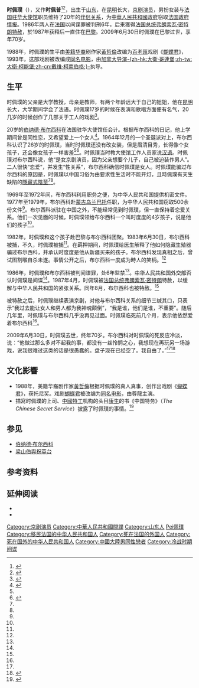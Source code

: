 {{Infobox person
| name = 时佩璞
| image = Shi Pei Pu.jpeg
| alt = 200px
| caption = 時佩璞京劇照
| birth_name = 
| birth_date = {{Birth date|1938|12|21|df=y}}
| birth_place = {{CHN-1928}}[[山東省_(中華民國)|山東省]]
| death_date = {{dda|2009|6|30|1938|12|21|df=y}}
| death_place = {{FRA}}[[巴黎|巴黎]]
| nationality = {{PRC}}
| other_names = 
| known_for = 
| occupation = 京剧演员，间谍
| alma_mater = [[云南大学|云南大学]]
| partner = [[伯纳德·布尔西科|伯纳德·布尔西科]]
| children = 时度度
}}

'''时佩璞'''（{{bd|1938年|12月21日|2009年|6月30日|catIdx=Shi时佩璞}}），又作'''时佩普'''<ref>{{cite web|title=离奇的“时佩普间谍案”|url=http://newspaper.jfdaily.com/shfzb/html/2010-04/23/content_318641.htm|accessdate=2015-02-02|date=2010-04-23|publisher=上海法治报|archiveurl=https://web.archive.org/web/20150202140509/http://newspaper.jfdaily.com/shfzb/html/2010-04/23/content_318641.htm|archivedate=2015-02-02|dead-url=yes}}</ref><ref>{{cite web|title=震惊法国桃色间谍案:中国"女主角"是男是女|url=http://www.jx.xinhuanet.com/news/2010-12/07/content_21569911.htm|accessdate=2015-02-02|date=2010-12-07|publisher=[[新华网|新华网]]|archiveurl=https://web.archive.org/web/20150202133824/http://www.jx.xinhuanet.com/news/2010-12/07/content_21569911.htm|archivedate=2015-02-02|dead-url=yes}}</ref>，出生于[[山東省|山东]]，在[[昆明市|昆明]]长大，[[京剧|京剧]][[演员|演员]]，男扮女装与[[法国驻华大使馆|法国驻华大使馆]]职员维持了20年的[[伴侶|伴侣关系]]，为[[中華人民共和國政府|中華人民共和國政府]]窃取[[法国政府|法国政府]][[信息|情报]]。1986年两人在[[法国|法国]]以间谍罪被判刑6年，后来獲得[[法国总统|法国总统]][[弗朗索瓦·密特朗|弗朗索瓦·密特朗]][[特赦|特赦]]，於1987年获释后一直住在[[巴黎|巴黎]]。2009年6月30日时佩璞在巴黎过世，享年70岁。

1988年，时佩璞的生平由[[华裔美国人|美籍华裔]]剧作家[[黃哲倫|黃哲倫]]改编为[[百老匯|百老匯]]戏剧《[[蝴蝶君|蝴蝶君]]》，1993年，这部戏剧被改编成[[蝴蝶君_(电影)|同名电影]]，由[[加拿大|加拿大]][[导演|导演]][[大衛·柯能堡|-{zh-hk:大衛·哥連堡;zh-tw:大衛·柯能堡;zh-cn:戴维·柯南伯格;}-]]执导。

==生平==
时佩璞的父亲是大学教授，母亲是教师，有两个年龄远大于自己的姐姐，他在[[昆明市|昆明]]长大，大学期间学会了法语。时佩璞17岁的时候在表演和歌唱方面便有名气，20几岁的时候创作了几部关于工人的戏剧<ref name="NYT1993">{{Cite news|title=The True Story of M. Butterfly; The Spy Who Fell in Love With a Shadow|url=https://www.nytimes.com/1993/08/15/magazine/the-true-story-of-m-butterfly-the-spy-who-fell-in-love-with-a-shadow.html|newspaper=The New York Times|date=1993-08-15|accessdate=2020-01-07|issn=0362-4331|language=en-US|first=Joyce|last=Wadler|archive-date=2021-03-14|archive-url=https://web.archive.org/web/20210314170034/http://www.nytimes.com/1993/08/15/magazine/the-true-story-of-m-butterfly-the-spy-who-fell-in-love-with-a-shadow.html|dead-url=no}}</ref>。

20岁的[[伯纳德·布尔西科|伯纳德·布尔西科]]在法国驻华大使馆任会计。根据布尔西科的日记，他上学期间曾是同性恋，又希望爱上一个女人<ref name="NYTObit">{{Cite news|title=Shi Pei Pu, Singer, Spy and ‘M. Butterfly,’ Dies at 70|url=https://www.nytimes.com/2009/07/02/world/asia/02shi.html|newspaper=The New York Times|date=2009-07-01|accessdate=2020-01-07|issn=0362-4331|language=en-US|first=Joyce|last=Wadler|archive-date=2017-02-01|archive-url=https://web.archive.org/web/20170201023459/http://www.nytimes.com/2009/07/02/world/asia/02shi.html|dead-url=no}}</ref>。1964年12月的一个圣诞派对上，布尔西科认识了26岁的时佩璞，当时时佩璞还没有改女装，但是眉清目秀，长得像个女孩子，还会像女孩子一样害羞<ref name="NYT1993" /><ref name="nandu">{{Cite web|title=蝴蝶君原型时佩璞辞世|url=http://past.nbweekly.com/Print/Article/8199_0.shtml|accessdate=2020-01-07|date=2009-03-30|publisher=南都周刊|archiveurl=https://web.archive.org/web/20150211033120/http://past.nbweekly.com/Print/Article/8199_0.shtml|archivedate=2015-02-11|dead-url=yes}}</ref>。时佩璞当时教大使馆工作人员家说[[汉语|汉语]]。时佩璞对布尔西科说，他“是女京剧演员，因为父亲想要个儿子，自己被迫装作男人”。二人很快“恋爱”，并发生“性关系”，布尔西科确信时佩璞是女人。时佩璞能骗过布尔西科的原因是，时佩璞以中国习俗为由要求性生活时不能开灯，且時佩璞有天生缺陷的[[隱藏式陰莖|隱藏式陰莖]]<ref name="NYTObit" /><ref name="nandu" />。

1969年至1972年间，布尔西科利用职务之便，为中华人民共和国提供机密文件。1977年至1979年，布尔西科赴[[蒙古人民共和國|蒙古]][[乌兰巴托|乌兰巴托]]任职，为中华人民共和国窃取500余份文件<ref name="NYT1993" />。布尔西科派驻在中国之外，不能经常见到时佩璞，但一直保持着恋爱关系。他们一次见面的时候，时佩璞领给布尔西科一个叫时度度的4岁孩子，说是他们的孩子<ref name="NYTObit" />。

1982年，时佩璞和这个孩子赴巴黎与布尔西科团聚。1983年6月30日，布尔西科被捕，不久，时佩璞被捕<ref name="NYT1993" />。在羁押期间，时佩璞给医生解释了他如何隐藏生殖器骗过布尔西科，并承认时度度是他从新疆买来的孩子。布尔西科发现真相之后，曾试图割喉自杀未遂。事情公开之后，布尔西科一度成为時人的笑柄。<ref name="NYTObit" /> 

1986年，时佩璞和布尔西科被判间谍罪，处6年监禁<ref name="NYTObit" />。[[中华人民共和国外交部|中华人民共和国外交部]]否认时佩璞是间谍<ref name="nandu" />。1987年4月，时佩璞被[[法国总统|法国总统]][[弗朗索瓦·密特朗|弗朗索瓦·密特朗]]特赦，以缓解与中华人民共和国的紧张关系。同年8月，布尔西科也被特赦。<ref name="NYT1993" />

被特赦之后，时佩璞继续表演京剧，对他与布尔西科关系的细节三缄其口，只表示“我过去能让女人和男人都为我神魂颠倒”，“我是谁，他们是谁，不重要”。随后几年里，时佩璞与布尔西科几乎没再见过面。时佩璞临死前几个月，表示他依然爱着布尔西科<ref name="NYTObit" />。

2009年6月30日，时佩璞去世，终年70岁。布尔西科对时佩璞的死反应冷淡，说：“他做过那么多对不起我的事，都没有一丝怜悯之心，我想现在再玩另一场游戏，说我很难过这类的话是很愚蠢的。盘子现在已经空了。我自由了。”<ref name="NYTObit" /><ref name="DTobit">{{Cite news|title=Shi Pei Pu|url=https://www.telegraph.co.uk/news/obituaries/5735335/Shi-Pei-Pu.html|date=2009-07-03|accessdate=2020-01-07|issn=0307-1235|language=en-GB|archive-date=2013-12-28|archive-url=https://web.archive.org/web/20131228075256/http://www.telegraph.co.uk/news/obituaries/5735335/Shi-Pei-Pu.html|dead-url=no}}</ref>

==文化影響==
*1988年，美籍华裔剧作家[[黃哲倫|黃哲倫]]根据时佩璞的真人真事，创作出戏剧《[[蝴蝶君|蝴蝶君]]》，获托尼奖。戏剧[[蝴蝶君|蝴蝶君]]被改编为[[蝴蝶君_(电影)|同名电影]]，由尊龍主演。
*描寫时佩璞的上司、[[中國特工|中國特工]]机构的头目[[康生|康生]]的书《中国特务》（''The Chinese Secret Service''）披露了时佩璞的事情。<ref name="fal">{{Cite book|url=https://books.google.com/books?id=qCsLuQAACAAJ|publisher=Morrow|date=1989|isbn=978-0-688-09722-6|language=en|first=Roger|last=Faligot|first2=Rémi|last2=Kauffer|title=The Chinese Secret Service}}</ref>

==参见==
*[[伯纳德·布尔西科|伯纳德·布尔西科]]
*[[梁山伯與祝英台|梁山伯與祝英台]]

==参考资料==
{{Reflist|2}}

==延伸阅读==
*{{Cite web|title=Avec Shi Peipu, la taupe était myope|url=https://www.liberation.fr/cahier-special/2001/07/21/avec-shi-peipu-la-taupe-etait-myope_372128|date=2001-07-21|work=[[解放报|Libération]]|language=fr|access-date=2020-01-07|archive-date=2020-11-11|archive-url=https://web.archive.org/web/20201111205900/https://www.liberation.fr/cahier-special/2001/07/21/avec-shi-peipu-la-taupe-etait-myope_372128|dead-url=no}}
*{{Cite journal|title=IN DIESEM HEFT: Shi Peipu, Shi Dudu und Boursicot Seite 146|url=https://www.spiegel.de/spiegel/print/d-66850472.html|date=1986-05-19|journal=[[明镜|Der Spiegel]]|volume=21|language=de|access-date=2020-01-07|archive-date=2019-04-03|archive-url=https://web.archive.org/web/20190403202725/http://www.spiegel.de/spiegel/print/d-66850472.html|dead-url=no}}

{{DEFAULTSORT:Shi时佩璞}}
[[Category:京剧演员|Category:京剧演员]]
[[Category:中華人民共和國間諜|Category:中華人民共和國間諜]]
[[Category:山东人|Category:山东人]]
[[Category:時姓|Pei佩璞]]
[[Category:移民法国的中华人民共和国人|Category:移民法国的中华人民共和国人]]
[[Category:死在法国的外国人|Category:死在法国的外国人]]
[[Category:死在国外的中华人民共和国人|Category:死在国外的中华人民共和国人]]
[[Category:中國大陸男同性戀者|Category:中國大陸男同性戀者]]
[[Category:冷战时期间谍|Category:冷战时期间谍]]